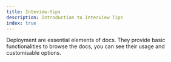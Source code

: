 ```yaml
---
title: Inteview-tips
description: Introduction to Interview Tips
index: true
---
```


Deployment are essential elements of docs.
They provide basic functionalities to browse the docs, you can see their usage and customisable options.